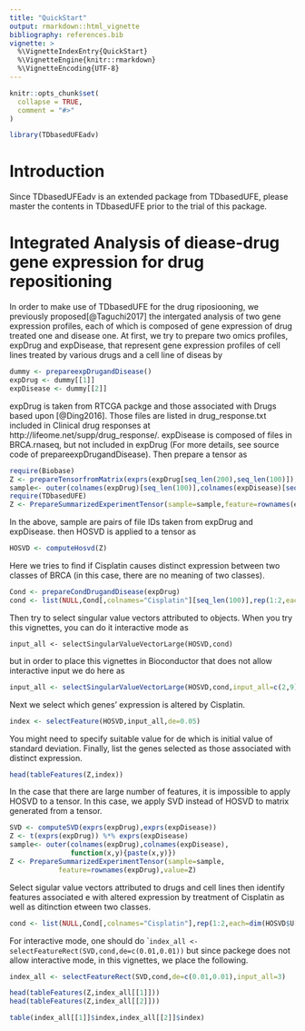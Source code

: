 ```yaml
---
title: "QuickStart"
output: rmarkdown::html_vignette
bibliography: references.bib
vignette: >
  %\VignetteIndexEntry{QuickStart}
  %\VignetteEngine{knitr::rmarkdown}
  %\VignetteEncoding{UTF-8}
---
```


```r
knitr::opts_chunk$set(
  collapse = TRUE,
  comment = "#>"
)
```

```r
library(TDbasedUFEadv)
```
# Introduction
Since TDbasedUFEadv is an extended package from TDbasedUFE, please master the contents in TDbasedUFE prior to the trial of this package. 

# Integrated Analysis of diease-drug gene expression for drug repositioning

In order to make use of TDbasedUFE for the drug riposiooning, we previously proposed[@Taguchi2017] the intergated analysis of two gene expression profiles, each of which is composed of gene expression of drug treated one and disease one. At first, we try to prepare two omics profiles, expDrug and expDisease, that represent gene expression profiles of cell lines treated by various drugs and a cell line of diseas by
``` r
dummy <- prepareexpDrugandDisease()
expDrug <- dummy[[1]]
expDisease <- dummy[[2]]
```
expDrug is taken from RTCGA packge and those associated with Drugs based upon [@Ding2016].  Those files are listed in drug_response.txt included in Clinical drug responses at http://lifeome.net/supp/drug_response/.
expDisease is composed of files in BRCA.rnaseq, but not included in expDrug (For more details, see source code of prepareexpDrugandDisease).
Then prepare a tensor as
```r
require(Biobase)
Z <- prepareTensorfromMatrix(exprs(expDrug[seq_len(200),seq_len(100)]),exprs(expDisease[seq_len(200),seq_len(100)]))
sample<- outer(colnames(expDrug)[seq_len(100)],colnames(expDisease)[seq_len(100)],function(x,y){paste(x,y)})
require(TDbasedUFE)
Z <- PrepareSummarizedExperimentTensor(sample=sample,feature=rownames(expDrug)[seq_len(200)],value=Z)
```
In the above, sample are pairs of file IDs taken from expDrug and expDisease. 
then HOSVD is applied to a tensor as
``` r
HOSVD <- computeHosvd(Z)
```
Here we tries to find if Cisplatin causes distinct expression between two 
classes of BRCA (in this case, there are no meaning of two classes).
``` r
Cond <- prepareCondDrugandDisease(expDrug)
cond <- list(NULL,Cond[,colnames="Cisplatin"][seq_len(100)],rep(1:2,each=50))
```
Then try to select singular value vectors attributed to objects.
When you try this vignettes, you can do it interactive mode as
```
input_all <- selectSingularValueVectorLarge(HOSVD,cond)
```
but in order to place this vignettes in Bioconductor that does not allow interactive input we do here as
```r
input_all <- selectSingularValueVectorLarge(HOSVD,cond,input_all=c(2,9))
```
Next we select which genes' expression is altered by Cisplatin.
```r
index <- selectFeature(HOSVD,input_all,de=0.05)
```

You might need to specify suitable value for de which is initial value of standard deviation. Finally, list the genes selected as those associated with distinct expression.
```r
head(tableFeatures(Z,index))
```

In the case that  there are large number of features, it is impossible to apply HOSVD to a tensor. In this case, we apply SVD instead of HOSVD to matrix generated from a tensor.
``` r
SVD <- computeSVD(exprs(expDrug),exprs(expDisease))
Z <- t(exprs(expDrug)) %*% exprs(expDisease)
sample<- outer(colnames(expDrug),colnames(expDisease),
               function(x,y){paste(x,y)})
Z <- PrepareSummarizedExperimentTensor(sample=sample,
            feature=rownames(expDrug),value=Z)
```
Select sigular value vectors attributed to drugs and cell lines then identify features associated e with altered expression by treatment of Cisplatin as well as ditinction etween two classes.
``` r
cond <- list(NULL,Cond[,colnames="Cisplatin"],rep(1:2,each=dim(HOSVD$U[[3]])[1]/2))
```
For interactive mode, one should do
````
index_all <- selectFeatureRect(SVD,cond,de=c(0.01,0.01))
```
but since packege does not allow interactive mode,  in this vignettes, we place the following.
```r
index_all <- selectFeatureRect(SVD,cond,de=c(0.01,0.01),input_all=3) 
```
```r
head(tableFeatures(Z,index_all[[1]]))
head(tableFeatures(Z,index_all[[2]]))
```
```r
table(index_all[[1]]$index,index_all[[2]]$index)
```

